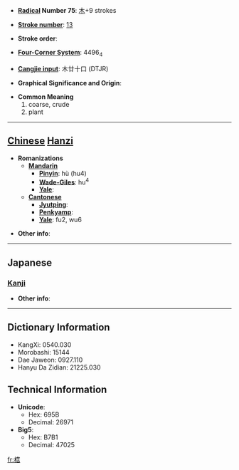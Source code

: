 * '''[[Wiktionary:Chinese radical index| Radical]] Number 75''': [[Wiktionary:Chinese radical index 木|木]]+9 strokes

* '''[[Wiktionary:Chinese total strokes index|Stroke number]]''': [[Wiktionary:Chinese total strokes index 13|13]]

* '''Stroke order''': 

* '''[[Wiktionary:Chinese four corner index|Four-Corner System]]''': 4496<sub>4</sub>

* '''[[Wiktionary:Chinese Cangjie index|Cangjie input]]''': 木廿十口 (DTJR)

* '''Graphical Significance and Origin''': 

* '''Common Meaning'''
*#coarse, crude
*# plant


----

== [[Chinese]] [[Hanzi]] ==

* '''Romanizations'''
** '''[[Mandarin]]'''
*** '''[[Pinyin]]''': hù (hu4)
*** '''[[Wade-Giles]]''': hu<sup>4</sup>
*** '''[[Yale]]''': 
** '''[[Cantonese]]'''
*** '''[[Jyutping]]''':
*** '''[[Penkyamp]]''': 
*** '''[[Yale]]''': fu2, wu6

* '''Other info''': 

----

==Japanese==
===[[Kanji]]===
{{kanji|on readings=[[こ]] (ko), [[ご]] (go)|kun readings=}}

* '''Other info''':  

----

== Dictionary Information ==

* KangXi: 0540.030
* Morobashi: 15144
* Dae Jaweon: 0927.110
* Hanyu Da Zidian: 21225.030

== Technical Information ==

* '''Unicode''':
** Hex: 695B
** Decimal: 26971
* '''Big5''':
** Hex: B7B1
** Decimal: 47025

[[fr:楛]]